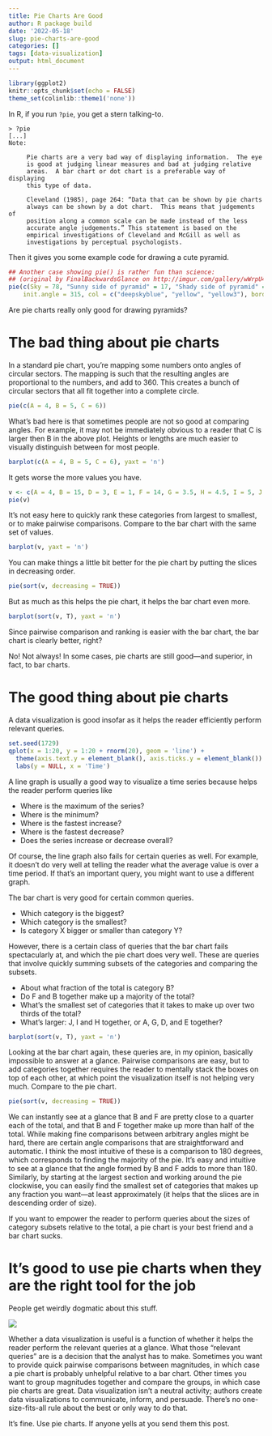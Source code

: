 ```yaml
---
title: Pie Charts Are Good
author: R package build
date: '2022-05-18'
slug: pie-charts-are-good
categories: []
tags: [data-visualization]
output: html_document
---
```

```r
library(ggplot2)
knitr::opts_chunk$set(echo = FALSE)
theme_set(colinlib::theme1('none'))
```



In R, if you run `?pie`, you get a stern talking-to.

```text
> ?pie
[...]
Note:

     Pie charts are a very bad way of displaying information.  The eye
     is good at judging linear measures and bad at judging relative
     areas.  A bar chart or dot chart is a preferable way of displaying
     this type of data.

     Cleveland (1985), page 264: “Data that can be shown by pie charts
     always can be shown by a dot chart.  This means that judgements of
     position along a common scale can be made instead of the less
     accurate angle judgements.” This statement is based on the
     empirical investigations of Cleveland and McGill as well as
     investigations by perceptual psychologists.
```

Then it gives you some example code for drawing a cute pyramid.

```r
## Another case showing pie() is rather fun than science:
## (original by FinalBackwardsGlance on http://imgur.com/gallery/wWrpU4X)
pie(c(Sky = 78, "Sunny side of pyramid" = 17, "Shady side of pyramid" = 5),
    init.angle = 315, col = c("deepskyblue", "yellow", "yellow3"), border = FALSE)
```

Are pie charts really only good for drawing pyramids?

# The bad thing about pie charts

In a standard pie chart, you're mapping some numbers onto angles of circular sectors. The mapping is such that the resulting angles are proportional to the numbers, and add to 360. This creates a bunch of circular sectors that all fit together into a complete circle.

```r
pie(c(A = 4, B = 5, C = 6))
```

What's bad here is that sometimes people are not so good at comparing angles. For example, it may not be immediately obvious to a reader that C is larger then B in the above plot. Heights or lengths are much easier to visually distinguish between for most people.

```r
barplot(c(A = 4, B = 5, C = 6), yaxt = 'n')
```

It gets worse the more values you have.

```r
v <- c(A = 4, B = 15, D = 3, E = 1, F = 14, G = 3.5, H = 4.5, I = 5, J = 5.5)
pie(v)
```

It's not easy here to quickly rank these categories from largest to smallest, or to make pairwise comparisons. Compare to the bar chart with the same set of values.

```r
barplot(v, yaxt = 'n')
```

You can make things a little bit better for the pie chart by putting the slices in decreasing order.

```r
pie(sort(v, decreasing = TRUE))
```

But as much as this helps the pie chart, it helps the bar chart even more.

```r
barplot(sort(v, T), yaxt = 'n')
```

Since pairwise comparison and ranking is easier with the bar chart, the bar chart is clearly better, right?

No! Not always! In some cases, pie charts are still good—and superior, in fact, to bar charts.

# The good thing about pie charts

A data visualization is good insofar as it helps the reader efficiently perform relevant queries.
```r
set.seed(1729)
qplot(x = 1:20, y = 1:20 + rnorm(20), geom = 'line') +
  theme(axis.text.y = element_blank(), axis.ticks.y = element_blank()) +
  labs(y = NULL, x = 'Time')
```

A line graph is usually a good way to visualize a time series because helps the reader perform queries like

- Where is the maximum of the series?
- Where is the minimum?
- Where is the fastest increase?
- Where is the fastest decrease?
- Does the series increase or decrease overall?

Of course, the line graph also fails for certain queries as well. For example, it doesn't do very well at telling the reader what the average value is over a time period. If that's an important query, you might want to use a different graph. 

The bar chart is very good for certain common queries.

- Which category is the biggest?
- Which category is the smallest?
- Is category X bigger or smaller than category Y?

However, there is a certain class of queries that the bar chart fails spectacularly at, and which the pie chart does very well. These are queries that involve quickly summing subsets of the categories and comparing the subsets. 

- About what fraction of the total is category B?
- Do F and B together make up a majority of the total?
- What's the smallest set of categories that it takes to make up over two thirds of the total?
- What's larger: J, I and H together, or A, G, D, and E together?

```r
barplot(sort(v, T), yaxt = 'n')
```

Looking at the bar chart again, these queries are, in my opinion, basically impossible to answer at a glance. Pairwise comparisons are easy, but to add categories together requires the reader to mentally stack the boxes on top of each other, at which point the visualization itself is not helping very much. Compare to the pie chart.

```r
pie(sort(v, decreasing = TRUE))
```

We can instantly see at a glance that B and F are pretty close to a quarter each of the total, and that B and F together make up more than half of the total. While making fine comparisons between arbitrary angles might be hard, there are certain angle comparisons that are straightforward and automatic. I think the most intuitive of these is a comparison to 180 degrees, which corresponds to finding the majority of the pie. It's easy and intuitive to see at a glance that the angle formed by B and F adds to more than 180. Similarly, by starting at the largest section and working around the pie clockwise, you can easily find the smallest set of categories that makes up any fraction you want—at least approximately (it helps that the slices are in descending order of size).

If you want to empower the reader to perform queries about the sizes of category subsets relative to the total, a pie chart is your best friend and a bar chart sucks.

# It's good to use pie charts when they are the right tool for the job

People get weirdly dogmatic about this stuff.

![](images/piehate.png)

Whether a data visualization is useful is a function of whether it helps the reader perform the relevant queries at a glance. What those "relevant queries" are is a decision that the analyst has to make. Sometimes you want to provide quick pairwise comparisons between magnitudes, in which case a pie chart is probably unhelpful relative to a bar chart. Other times you want to group magnitudes together and compare the groups, in which case pie charts are great. Data visualization isn't a neutral activity; authors create data visualizations to communicate, inform, and persuade. There's no one-size-fits-all rule about the best or only way to do that.

It's fine. Use pie charts. If anyone yells at you send them this post.